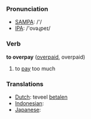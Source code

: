 === Pronunciation ===
*[[w:SAMPA|SAMPA]]: /'/
*[[w:IPA|IPA]]: /'ovəɻpeɪ/

=== Verb ===

'''to overpay''' ([[overpaid]], overpaid)

# to [[pay]] too much

=== Translations ===
*[[Dutch]]: teveel [[betalen]]
*[[Indonesian]]: [[]]
*[[Japanese]]: [[]]